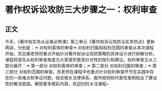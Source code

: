 # 著作权诉讼攻防三大步骤之一：权利审查
## 正文
今天，《著作权实务从业者必修课》第三单元《著作权诉讼攻防与实务热点》更新两讲，分别是：➮ 对权利客体的审查➮ 对权利归属和权利范围的审查从本次课程开始，苏志甫老师将重点开始针对著作权诉讼攻防策略的具体设计进行拆解分析。课程将首先从权利审查角度为大家提供更具针对性的指引和建议。权利审查又从三部分展开：➮ 第一部分 对权利客体的审查；➮ 第二部分 对权利归属的审查；➮ 第三部分 对权利范围的审查。苏老师在课程中也重点针对权利审查环节在实践中存在的一些难点和争议问题，结合相关法律体系、裁判规则和代表性案例给出了建设性的解决思路。解锁更多精彩内容，欢迎扫码关注课程~